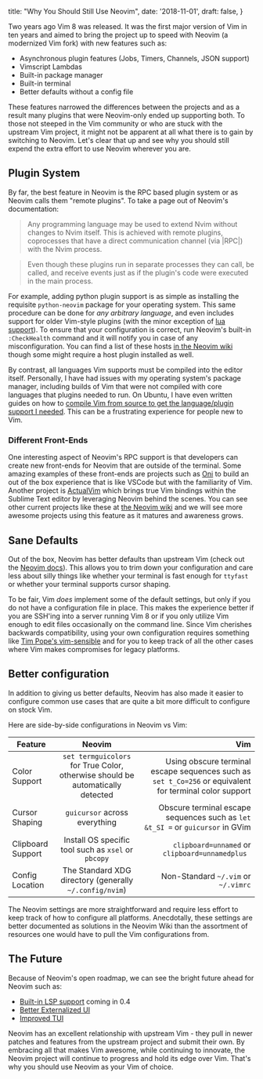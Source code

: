   title: "Why You Should Still Use Neovim",
  date: '2018-11-01',
  draft: false,
}

Two years ago Vim 8 was released. It was the first major version of Vim in ten years and aimed to bring the project up to speed with Neovim (a modernized Vim fork) with new features such as:

- Asynchronous plugin features (Jobs, Timers, Channels, JSON support)
- Vimscript Lambdas
- Built-in package manager
- Built-in terminal
- Better defaults without a config file

These features narrowed the differences between the projects and as a result many plugins that were Neovim-only ended up supporting both. To those not steeped in the Vim community or who are stuck with the upstream Vim project, it might not be apparent at all what there is to gain by switching to Neovim. Let's clear that up and see why you should still expend the extra effort to use Neovim wherever you are.


## Plugin System

By far, the best feature in Neovim is the RPC based plugin system or as Neovim calls them "remote plugins". To take a page out of Neovim's documentation:

> Any programming language may be used
to extend Nvim without changes to Nvim itself. This is achieved with remote
plugins, coprocesses that have a direct communication channel (via |RPC|) with
the Nvim process.

> Even though these plugins run in separate processes they can call, be called,
and receive events just as if the plugin's code were executed in the main
process.

For example, adding python plugin support is as simple as installing the requisite `python-neovim` package for your operating system. This same procedure can be done for _any arbitrary language_, and even includes support for older Vim-style plugins (with the minor exception of [lua support](https://github.com/neovim/neovim/wiki/FAQ#can-i-use-lua-based-vim-plugins-eg-neocomplete)). To ensure that your configuration is correct, run Neovim's built-in `:CheckHealth` command and it will notify you in case of any misconfiguration. You can find a list of these hosts [in the Neovim wiki](https://github.com/neovim/neovim/wiki/Related-projects#api-clients) though some might require a host plugin installed as well.

By contrast, all languages Vim supports must be compiled into the editor itself. Personally, I have had issues with my operating system's package manager, including builds of Vim that were not compiled with core languages that plugins needed to run. On Ubuntu, I have even written guides on how to [compile Vim from source to get the language/plugin support I needed](/supercharged-vim-built-from-source). This can be a frustrating experience for people new to Vim.

### Different Front-Ends

One interesting aspect of Neovim's RPC support is that developers can create new front-ends for Neovim that are outside of the terminal. Some amazing examples of these front-ends are projects such as [Oni](https://www.onivim.io/) to build an out of the box experience that is like VSCode but with the familiarity of Vim. Another project is [ActualVim](https://github.com/lunixbochs/actualvim) which brings true Vim bindings within the Sublime Text editor by leveraging Neovim behind the scenes. You can see other current projects like these at [the Neovim wiki](https://github.com/neovim/neovim/wiki/Related-projects#gui) and we will see more awesome projects using this feature as it matures and awareness grows.

## Sane Defaults

Out of the box, Neovim has better defaults than upstream Vim (check out the [Neovim docs](https://neovim.io/doc/user/vim_diff.html#nvim-defaults)). This allows you to trim down your configuration and care less about silly things like whether your terminal is fast enough for `ttyfast` or whether your terminal supports cursor shaping.

To be fair, Vim _does_ implement some of the default settings, but only if you do not have a configuration file in place. This makes the experience better if you are SSH'ing into a server running Vim 8 or if you only utilize Vim enough to edit files occasionally on the command line. Since Vim cherishes backwards compatibility, using your own configuration requires something like [Tim Pope's vim-sensible](https://github.com/tpope/vim-sensible) and for you to keep track of all the other cases where Vim makes compromises for legacy platforms.

## Better configuration

In addition to giving us better defaults, Neovim has also made it easier to configure common use cases that are quite a bit more difficult to configure on stock Vim.

Here are side-by-side configurations in Neovim vs Vim:

| Feature           | Neovim              | Vim           |
| ----------------- |:-------------------:| -------------:|
| Color Support     | `set termguicolors` for True Color, otherwise should be automatically detected  | Using obscure terminal escape sequences such as `set t_Co=256` or equivalent for terminal color support |
| Cursor Shaping    | `guicursor` across everything  |  Obscure terminal escape sequences such as `let &t_SI =` or `guicursor` in GVim |
| Clipboard Support | Install OS specific tool such as `xsel` or `pbcopy`  |  `clipboard=unnamed` or `clipboard=unnamedplus ` |
| Config Location   | The Standard XDG directory (generally `~/.config/nvim`) | Non-Standard `~/.vim` or `~/.vimrc` |

The Neovim settings are more straightforward and require less effort to keep track of how to configure all platforms. Anecdotally, these settings are better documented as solutions in the Neovim Wiki than the assortment of resources one would have to pull the Vim configurations from.

## The Future

Because of Neovim's open roadmap, we can see the bright future ahead for Neovim such as:

- [Built-in LSP support](https://github.com/neovim/neovim/pull/6856) coming in 0.4
- [Better Externalized UI](https://github.com/neovim/neovim/pull/5686)
- [Improved TUI](https://github.com/neovim/neovim/pull/6619)

Neovim has an excellent relationship with upstream Vim - they pull in newer patches and features from the upstream project and submit their own. By embracing all that makes Vim awesome, while continuing to innovate, the Neovim project will continue to progress and hold its edge over Vim. That's why you should use Neovim as your Vim of choice.
